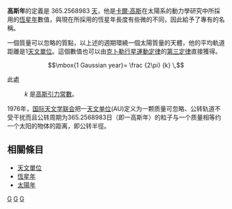 {{expand language|1=en|page=|time=2019-09-12T13:58:18+00:00}}
{{unreferenced|time=2019-09-12T13:58:18+00:00}}
'''高斯年'''的定義是 365.2568983 [[天|天]]，他是[[卡爾·弗里德里希·高斯|卡爾·高斯]]在太陽系的動力學研究中所採用的[[恆星年|恆星年]]數值，與現在所採用的恆星年長度有些微的不同，因此給予了專有的名稱。

一個質量可以忽略的質點，以上述的週期環繞一個太陽質量的天體，他的平均軌道距離是1[[天文單位|天文單位]]。這個數值也可以由[[克卜勒行星運動定律|克卜勒行星運動定律]]的[[克卜勒行星運動定律|第三定律]]直接獲得。

:<math>\mbox{1 Gaussian year}=  \frac {2\pi} {k} \,</math>

此處
:''k'' 是[[高斯引力常數|高斯引力常數]]。

1976年，[[国际天文学联会|国际天文学联会]]把一[[天文单位|天文单位]](AU)定义为一颗质量可忽略、公转轨道不受干扰而且公转周期为365.2568983日（即一高斯年）的粒子与一个质量相等约一个太阳的物体的距离，即公转半徑。

== 相關條目 ==

* [[天文單位|天文單位]]
* [[恆星年|恆星年]]
* [[太陽年|太陽年]]

{{astro-stub}}

[[Category:年|G]]
[[Category:天文学术语|G]]
[[Category:天文测量|G]]